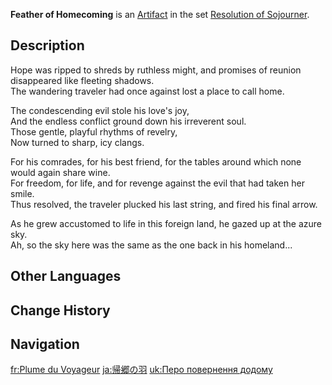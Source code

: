 {{Artifact Infobox
|image = Item Feather of Homecoming.png
|set   = Resolution of Sojourner
|piece = Plume of Death
}}
{{Description|A blue arrow fletching imbued with the sentiment of travelers that had once faded into the horizon.}}
'''Feather of Homecoming''' is an [[Artifact]] in the set [[Resolution of Sojourner]].

==Description==
Hope was ripped to shreds by ruthless might, and promises of reunion disappeared like fleeting shadows.<br />The wandering traveler had once against lost a place to call home.

The condescending evil stole his love's joy,<br />And the endless conflict ground down his irreverent soul.<br />Those gentle, playful rhythms of revelry,<br />Now turned to sharp, icy clangs.

For his comrades, for his best friend, for the tables around which none would again share wine.<br />For freedom, for life, and for revenge against the evil that had taken her smile.<br />Thus resolved, the traveler plucked his last string, and fired his final arrow.

As he grew accustomed to life in this foreign land, he gazed up at the azure sky.<br />Ah, so the sky here was the same as the one back in his homeland...

==Other Languages==
{{Other Languages
|en      = Feather of Homecoming
|zhs     = 归乡之羽
|zhs_rm  = Guī Xiāng zhī Yǔ
|zht     = 歸鄉之羽
|zht_rm  = Guī Xiāng zhī Yǔ
|zh_tl   = Feather of Homecoming
|ja      = 帰郷の羽
|ja_rm   = Kikyou no Hane
|ja_tl   = Feather of Homecoming
|ko      = 귀향의 깃털
|ko_rm   = Gwihyang-ui Git'teol
|ko_tl   = Feather of Homecoming
|es      = Pluma del Retorno
|es_tl   = Feather of Return
|fr      = Plume du Voyageur
|fr_tl   = Feather of the Traveler
|ru      = Перо возвращения домой
|ru_tl   = Feather of Homecoming
|th      = Feather of Homecoming
|vi      = Lông Vũ Hồi Hương
|vi_tl   = 
|de      = Feder der Heimkehr
|de_tl   = Feather of Homecoming
|id      = Feather of Homecoming
|pt      = Pluma do Regresso
|pt_tl   = 
|tr      = Eve Dönüş Tüyü
|tr_tl   = 
|it      = Piuma del ritorno
|it_tl   = 
}}

==Change History==
{{Change History|1.0}}

==Navigation==
{{Artifact Set Navbox|Resolution of Sojourner}}

[[fr:Plume du Voyageur]]
[[ja:帰郷の羽]]
[[uk:Перо повернення додому]]
